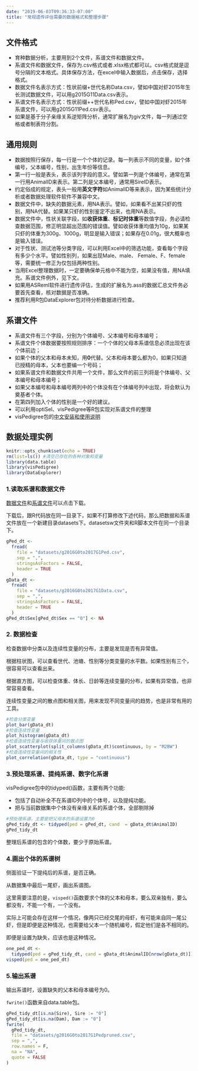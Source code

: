 ```yaml
---
date: "2019-06-03T09:36:33-07:00"
title: "常规遗传评估需要的数据格式和整理步骤"
---
```


## 文件格式
* 育种数据分析，主要用到2个文件，系谱文件和数据文件。
* 系谱文件和数据文件，保存为.csv格式或者.xlsx格式都可以。csv格式就是逗号分隔的文本格式。具体保存方法，在excel中输入数据后，点击保存，选择格式。
* 数据文件名表示方式：性状前缀+世代名称Data.csv，譬如中国对虾2015年生长测试数据文件，可以用g2015G11Data.csv表示。
* 系谱文件名表示方式：性状前缀++世代名称Ped.csv，譬如中国对虾2015年系谱文件，可以用g2015G11Ped.csv表示。
* 如果是基于分子亲缘关系逆矩阵分析，通常扩展名为giv文件，每一列通过空格或者制表符分割。

## 通用规则
* 数据按照行保存，每一行是一个个体的记录。每一列表示不同的变量，如个体编号，父本编号，性别，出生年份等信息。
* 第一行一般是表头，表示该列字段的意义。譬如第一列是个体编号，通常在第一行用AnimalID来表示。第二列是父本编号，通常用SireID表示。
* 约定俗成的规定，表头一般用**英文字符**如AnimalID等来表示，因为某些统计分析或者数据处理软件软件不兼容中文。
* 数据文件中，缺失的数据元素，用NA表示。譬如，如果看不出某只虾的性别，用NA代替。如果某只虾的性别鉴定不出来，也用NA表示。
* 数据文件中，性状关联字段，如**收获体重**、**标记时体重**等数值字段，务必请检查数据范围，修正明显超出范围的错误值。譬如收获体重均值为10g，如果某只虾的体重为300g、1000g，明显是输入错误；如果存在0.01g，很大概率也是输入错误。
* 对于性状、测试池等分类字段，可以利用Excel中的筛选功能，查看每个字段有多少个水平。譬如性别列，如果出现Male、male、 Female、F、female等，需要统一修正为仅包括两种性别。
* 当用Excel整理数据时，一定要确保单元格中不能为空，如果没有值，用NA填充。系谱文件例外，见下文。
* 如果用ASReml软件进行遗传评估，生成的扩展名为.ass的数据汇总文件务必要首先查看，核对数据是否准确。
* 推荐利用R包DataExplorer包对待分析数据进行检查。

## 系谱文件
* 系谱文件有三个字段，分别为个体编号、父本编号和母本编号；
* 系谱文件个体数据要按照规则排序：一个个体的父母本系谱信息必须出现在该个体前边；
* 如果个体的父本和母本未知，用**0**代替。父本和母本要么都为0，如果只知道已授精的母本，父本也要编一个号码；
* 如果系谱文件和数据文件共用一个文件，那么文件的前三列将是个体编号、父本编号和母本编号；
* 如果父本编号和母本编号两列中的个体没有在个体编号列中出现，将会默认为奠基者个体。
* 在第四列加入个体的性别是一个好的建议。
* 可以利用optiSel、visPedigree等R包实现对系谱文件的整理
* visPedigree包的[中文安装和使用说明](https://luansheng.netlify.com/post/the-first-package-vispedigree-0-1/)

## 数据处理实例

```r
knitr::opts_chunk$set(echo = TRUE)
rm(list=ls()) #清空已存在的各种对象和变量
library(data.table) 
library(visPedigree)
library(DataExplorer)

```


### 1.读取系谱和数据文件
[数据文件](/post/datasets/g2016G0to2017G1Ped.csv)和[系谱文件](/post/datasets/g2016G0to2017G1Data.csv)可以点击下载。

下载后，跟R代码放在同一目录下，如果不打算修改下述代码，那么把数据和系谱文件放在一个新建目录datasets下。datasetsw文件夹和R脚本文件在同一个目录下。
```r
gPed_dt <-
  fread(
    file = "datasets/g2016G0to2017G1Ped.csv",
    sep = ",",
    stringsAsFactors = FALSE,
    header = TRUE
  )
gData_dt <-
  fread(
    file = "datasets/g2016G0to2017G1Data.csv",
    sep = ",",
    stringsAsFactors = FALSE,
    header = TRUE
  )
gPed_dt$Sex[gPed_dt$Sex == "0"] <- NA
```

### 2. 数据检查

检查数据中分类以及连续性变量的分布，主要是发现是否有异常值。

根据柱状图，可以查看世代、池塘、性别等分类变量的水平数。如果性别有三个，很容易可以查看出来。

根据直方图，可以检查体重、体长、日龄等连续变量的分布，如果有异常值，也非常容易查看。

连续性变量之间的散点图和相关图，用来发现不同变量间的趋势，也是非常有用的工具。

```r
#检查分类变量
plot_bar(gData_dt)
#检查连续性变量
plot_histogram(gData_dt)
#检查连续性变量与收获体重间的散点图
plot_scatterplot(split_columns(gData_dt)$continuous, by = "M2BW")
#检查连续性变量间的相关性
plot_correlation(gData_dt, type = "continuous")
```


### 3.预处理系谱、提纯系谱、数字化系谱  
visPedigree包中的tidyped()函数，主要有两个功能:  

* 包括了自动补全不在系谱ID列中的个体号，以及提纯功能。
* 把与当前数据集中个体没有亲缘关系的系谱个体，全部剔除掉

```r
#预处理系谱，主要是把父母本的系谱设置为0
gPed_tidy_dt <- tidyped(ped = gPed_dt, cand  = gData_dt$AnimalID)
gPed_tidy_dt
```

整理后系谱的包含的个体数，要少于原始系谱。

### 4.画出个体的系谱树

侧面验证一下提纯后的系谱，是否正确。

从数据集中最后一尾虾，画出系谱图。

这里需要注意的是，`visped()`函数要求个体的父本和母本，要么双亲独有，要么都没有，不能一个有，一个没有。

实际上可能会存在这样一个情况，像两只已经交尾的母虾，有可能来自同一尾公虾，但是即便是这种情况，也需要给父本一个随机编号，假定他们是各不相同的。

即便是设置为缺失，应该也是这种情况。

```r
one_ped_dt <-
  tidyped(ped = gPed_tidy_dt, cand = gData_dt$AnimalID[nrow(gData_dt)])
visped(ped = one_ped_dt)
```


### 5.输出系谱

输出系谱时，设置缺失的父本和母本编号为0。

`fwrite()`函数来自data.table包。

```r
gPed_tidy_dt[is.na(Sire), Sire := "0"]
gPed_tidy_dt[is.na(Dam), Dam := "0"]
fwrite(
  gPed_tidy_dt,
  file = "datasets/g2016G0to2017G1Pedpruned.csv",
  sep = ",",
  row.names = F,
  na = "NA",
  quote = FALSE
)
```

